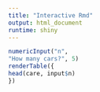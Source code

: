 ```yaml
---
title: "Interactive Rmd"
output: html_document
runtime: shiny
---
```


```r
numericInput("n",
"How many cars?", 5)
renderTable({
head(care, input$n)
})

```


